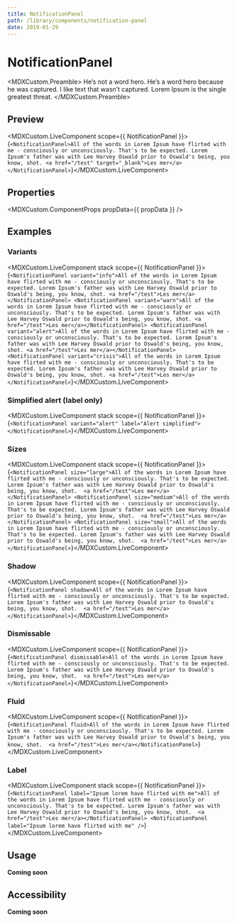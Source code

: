```yaml
---
title: NotificationPanel
path: /library/components/notification-panel
date: 2019-01-29
---
```



# NotificationPanel

<MDXCustom.Preamble>
  He’s not a word hero. He’s a word hero because he was captured. I like text that wasn’t captured. Lorem Ipsum is the single greatest
  threat.
</MDXCustom.Preamble>

## Preview

<MDXCustom.LiveComponent scope={{ NotificationPanel }}>{`
  <NotificationPanel>All of the words in Lorem Ipsum have flirted with me - consciously or unconsciously. That's to be expected. Lorem Ipsum's father was with Lee Harvey Oswald prior to Oswald's being, you know, shot. <a href="/test" target="_blank">Les mer</a></NotificationPanel>
`}</MDXCustom.LiveComponent>

## Properties

<MDXCustom.ComponentProps propData={{ propData }} />

## Examples

### Variants

<MDXCustom.LiveComponent stack scope={{ NotificationPanel }}>{`
  <NotificationPanel variant="info">All of the words in Lorem Ipsum have flirted with me - consciously or unconsciously. That's to be expected. Lorem Ipsum's father was with Lee Harvey Oswald prior to Oswald's being, you know, shot. <a href="/test">Les mer</a></NotificationPanel>
  <NotificationPanel variant="warn">All of the words in Lorem Ipsum have flirted with me - consciously or unconsciously. That's to be expected. Lorem Ipsum's father was with Lee Harvey Oswald prior to Oswald's being, you know, shot. <a href="/test">Les mer</a></NotificationPanel>
  <NotificationPanel variant="alert">All of the words in Lorem Ipsum have flirted with me - consciously or unconsciously. That's to be expected. Lorem Ipsum's father was with Lee Harvey Oswald prior to Oswald's being, you know, shot. <a href="/test">Les mer</a></NotificationPanel>
  <NotificationPanel variant="crisis">All of the words in Lorem Ipsum have flirted with me - consciously or unconsciously. That's to be expected. Lorem Ipsum's father was with Lee Harvey Oswald prior to Oswald's being, you know, shot. <a href="/test">Les mer</a></NotificationPanel>
`}</MDXCustom.LiveComponent>

### Simplified alert (label only)

<MDXCustom.LiveComponent stack scope={{ NotificationPanel }}>{`
  <NotificationPanel variant="alert" label="Alert simplified"></NotificationPanel>
`}</MDXCustom.LiveComponent>

### Sizes

<MDXCustom.LiveComponent stack scope={{ NotificationPanel }}>{`
  <NotificationPanel size="large">All of the words in Lorem Ipsum have flirted with me - consciously or unconsciously. That's to be expected. Lorem Ipsum's father was with Lee Harvey Oswald prior to Oswald's being, you know, shot.  <a href="/test">Les mer</a></NotificationPanel>
  <NotificationPanel size="medium">All of the words in Lorem Ipsum have flirted with me - consciously or unconsciously. That's to be expected. Lorem Ipsum's father was with Lee Harvey Oswald prior to Oswald's being, you know, shot.  <a href="/test">Les mer</a></NotificationPanel>
  <NotificationPanel size="small">All of the words in Lorem Ipsum have flirted with me - consciously or unconsciously. That's to be expected. Lorem Ipsum's father was with Lee Harvey Oswald prior to Oswald's being, you know, shot.  <a href="/test">Les mer</a></NotificationPanel>
`}</MDXCustom.LiveComponent>

### Shadow

<MDXCustom.LiveComponent scope={{ NotificationPanel }}>{`
  <NotificationPanel shadow>All of the words in Lorem Ipsum have flirted with me - consciously or unconsciously. That's to be expected. Lorem Ipsum's father was with Lee Harvey Oswald prior to Oswald's being, you know, shot.  <a href="/test">Les mer</a></NotificationPanel>
`}</MDXCustom.LiveComponent>

### Dismissable

<MDXCustom.LiveComponent scope={{ NotificationPanel }}>{`
  <NotificationPanel dismissable>All of the words in Lorem Ipsum have flirted with me - consciously or unconsciously. That's to be expected. Lorem Ipsum's father was with Lee Harvey Oswald prior to Oswald's being, you know, shot.  <a href="/test">Les mer</a></NotificationPanel>
`}</MDXCustom.LiveComponent>

### Fluid

<MDXCustom.LiveComponent scope={{ NotificationPanel }}>{`
  <NotificationPanel fluid>All of the words in Lorem Ipsum have flirted with me - consciously or unconsciously. That's to be expected. Lorem Ipsum's father was with Lee Harvey Oswald prior to Oswald's being, you know, shot.  <a href="/test">Les mer</a></NotificationPanel>
`}</MDXCustom.LiveComponent>

### Label

<MDXCustom.LiveComponent stack scope={{ NotificationPanel }}>{`
  <NotificationPanel label="Ipsum lorem have flirted with me">All of the words in Lorem Ipsum have flirted with me - consciously or unconsciously. That's to be expected. Lorem Ipsum's father was with Lee Harvey Oswald prior to Oswald's being, you know, shot.  <a href="/test">Les mer</a></NotificationPanel>
  <NotificationPanel label="Ipsum lorem have flirted with me" />
`}</MDXCustom.LiveComponent>

## Usage

**Coming soon**

## Accessibility

**Coming soon**
